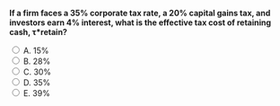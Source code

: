 ::: {.question-block}

<form onsubmit="event.preventDefault(); checkAnswer('module10_mcq_q82')" data-correct-answer="B">
<strong style="display: block;">If a firm faces a 35% corporate tax rate, a 20% capital gains tax, and investors earn 4% interest, what is the effective tax cost of retaining cash, τ*retain?</strong>

<label><input type="radio" name="module10_mcq_q82" value="A"> A. 15%</label><br>
<label><input type="radio" name="module10_mcq_q82" value="B"> B. 28%</label><br>
<label><input type="radio" name="module10_mcq_q82" value="C"> C. 30%</label><br>
<label><input type="radio" name="module10_mcq_q82" value="D"> D. 35%</label><br>
<label><input type="radio" name="module10_mcq_q82" value="E"> E. 39%</label><br>
</form>

<div id="feedback-module10_mcq_q82" class="feedback" data-status="" style="display:none;">
✅ B is correct. Using $\tau^*_{retain} = 1 - \frac{(1 - \tau_c)(1 - \tau_g)}{(1 - \tau_i)}$ → $1 - \frac{(0.65)(0.8)}{0.96} = 0.28 = 28\%.$
</div>

:::
